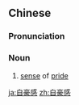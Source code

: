 ==Chinese==
{{zh-forms|type=21}}

===Pronunciation===
{{zh-pron
|m=zìháogǎn
|cat=n
}}

===Noun===
{{zh-noun}}

# [[sense]] of [[pride]]

[[ja:自豪感]]
[[zh:自豪感]]